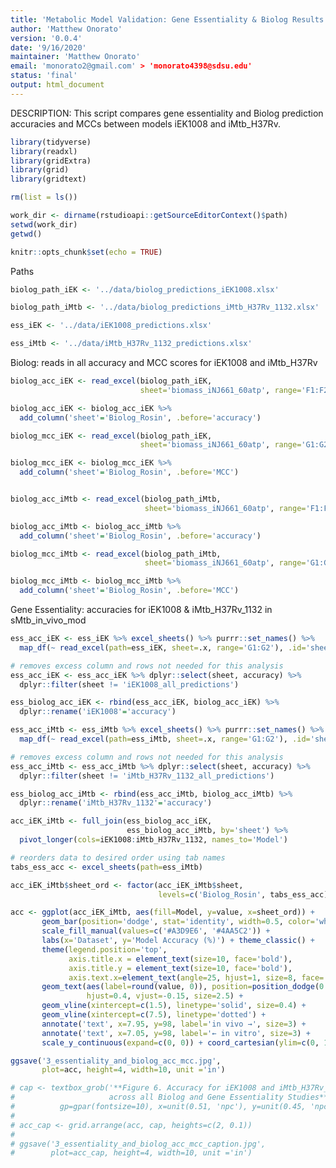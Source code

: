```yaml
---
title: 'Metabolic Model Validation: Gene Essentiality & Biolog Results'
author: 'Matthew Onorato'
version: '0.0.4'
date: '9/16/2020'
maintainer: 'Matthew Onorato'
email: 'monorato2@gmail.com' > 'monorato4398@sdsu.edu'
status: 'final'
output: html_document
---
```


DESCRIPTION: This script compares gene essentiality and Biolog prediction 
             accuracies and MCCs between models iEK1008 and iMtb_H37Rv.

```r
library(tidyverse)
library(readxl)
library(gridExtra)
library(grid)
library(gridtext)

rm(list = ls())

work_dir <- dirname(rstudioapi::getSourceEditorContext()$path)
setwd(work_dir)
getwd()

knitr::opts_chunk$set(echo = TRUE)
```


Paths
```r
biolog_path_iEK <- '../data/biolog_predictions_iEK1008.xlsx'

biolog_path_iMtb <- '../data/biolog_predictions_iMtb_H37Rv_1132.xlsx'

ess_iEK <- '../data/iEK1008_predictions.xlsx'

ess_iMtb <- '../data/iMtb_H37Rv_1132_predictions.xlsx'
```


Biolog: reads in all accuracy and MCC scores for iEK1008 and iMtb_H37Rv
```r
biolog_acc_iEK <- read_excel(biolog_path_iEK,
                             sheet='biomass_iNJ661_60atp', range='F1:F2')

biolog_acc_iEK <- biolog_acc_iEK %>%
  add_column('sheet'='Biolog_Rosin', .before='accuracy')

biolog_mcc_iEK <- read_excel(biolog_path_iEK,
                             sheet='biomass_iNJ661_60atp', range='G1:G2')

biolog_mcc_iEK <- biolog_mcc_iEK %>%
  add_column('sheet'='Biolog_Rosin', .before='MCC')


biolog_acc_iMtb <- read_excel(biolog_path_iMtb,
                              sheet='biomass_iNJ661_60atp', range='F1:F2')

biolog_acc_iMtb <- biolog_acc_iMtb %>%
  add_column('sheet'='Biolog_Rosin', .before='accuracy')

biolog_mcc_iMtb <- read_excel(biolog_path_iMtb,
                              sheet='biomass_iNJ661_60atp', range='G1:G2')

biolog_mcc_iMtb <- biolog_mcc_iMtb %>%
  add_column('sheet'='Biolog_Rosin', .before='MCC')
```


Gene Essentiality: accuracies for iEK1008 & iMtb_H37Rv_1132 in sMtb_in_vivo_mod
```r
ess_acc_iEK <- ess_iEK %>% excel_sheets() %>% purrr::set_names() %>%
  map_df(~ read_excel(path=ess_iEK, sheet=.x, range='G1:G2'), .id='sheet')

# removes excess column and rows not needed for this analysis
ess_acc_iEK <- ess_acc_iEK %>% dplyr::select(sheet, accuracy) %>%
  dplyr::filter(sheet != 'iEK1008_all_predictions')

ess_biolog_acc_iEK <- rbind(ess_acc_iEK, biolog_acc_iEK) %>%
  dplyr::rename('iEK1008'='accuracy')
```

```r
ess_acc_iMtb <- ess_iMtb %>% excel_sheets() %>% purrr::set_names() %>%
  map_df(~ read_excel(path=ess_iMtb, sheet=.x, range='G1:G2'), .id='sheet')

# removes excess column and rows not needed for this analysis
ess_acc_iMtb <- ess_acc_iMtb %>% dplyr::select(sheet, accuracy) %>%
  dplyr::filter(sheet != 'iMtb_H37Rv_1132_all_predictions')

ess_biolog_acc_iMtb <- rbind(ess_acc_iMtb, biolog_acc_iMtb) %>%
  dplyr::rename('iMtb_H37Rv_1132'='accuracy')
```

```r
acc_iEK_iMtb <- full_join(ess_biolog_acc_iEK,
                          ess_biolog_acc_iMtb, by='sheet') %>%
  pivot_longer(cols=iEK1008:iMtb_H37Rv_1132, names_to='Model')

# reorders data to desired order using tab names
tabs_ess_acc <- excel_sheets(path=ess_iMtb)

acc_iEK_iMtb$sheet_ord <- factor(acc_iEK_iMtb$sheet,
                                 levels=c('Biolog_Rosin', tabs_ess_acc))

acc <- ggplot(acc_iEK_iMtb, aes(fill=Model, y=value, x=sheet_ord)) +
       geom_bar(position='dodge', stat='identity', width=0.5, color='white') +
       scale_fill_manual(values=c('#A3D9E6', '#4AA5C2')) +
       labs(x='Dataset', y='Model Accuracy (%)') + theme_classic() +
       theme(legend.position='top',
             axis.title.x = element_text(size=10, face='bold'),    
             axis.title.y = element_text(size=10, face='bold'),
             axis.text.x=element_text(angle=25, hjust=1, size=8, face='bold')) +
       geom_text(aes(label=round(value, 0)), position=position_dodge(0.55),
                 hjust=0.4, vjust=-0.15, size=2.5) +
       geom_vline(xintercept=c(1.5), linetype='solid', size=0.4) +
       geom_vline(xintercept=c(7.5), linetype='dotted') +
       annotate('text', x=7.95, y=98, label='in vivo →', size=3) +
       annotate('text', x=7.05, y=98, label='← in vitro', size=3) +
       scale_y_continuous(expand=c(0, 0)) + coord_cartesian(ylim=c(0, 100))

ggsave('3_essentiality_and_biolog_acc_mcc.jpg',
       plot=acc, height=4, width=10, unit ='in')

# cap <- textbox_grob('**Figure 6. Accuracy for iEK1008 and iMtb_H37Rv_1132
#                     across all Biolog and Gene Essentiality Studies**', 
#          gp=gpar(fontsize=10), x=unit(0.51, 'npc'), y=unit(0.45, 'npc'))
# 
# acc_cap <- grid.arrange(acc, cap, heights=c(2, 0.1))
# 
# ggsave('3_essentiality_and_biolog_acc_mcc_caption.jpg',
#        plot=acc_cap, height=4, width=10, unit ='in')
```